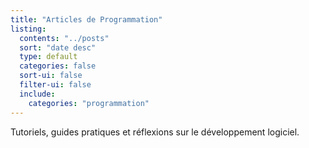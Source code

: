 ```yaml
---
title: "Articles de Programmation"
listing:
  contents: "../posts"
  sort: "date desc"
  type: default
  categories: false
  sort-ui: false
  filter-ui: false
  include:
    categories: "programmation"
---
```


Tutoriels, guides pratiques et réflexions sur le développement logiciel.